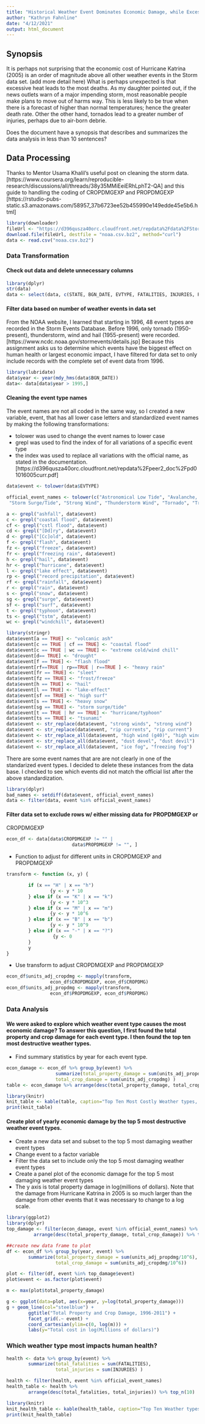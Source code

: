 ```yaml
---
title: "Historical Weather Event Dominates Economic Damage, while Excessive Heat leads to most deaths "
author: "Kathryn Fahnline"
date: "4/12/2021"
output: html_document
---
```




## Synopsis

It is perhaps not surprising that the economic cost of Hurricane Katrina (2005) is an order of magnitude above all other weather events in the Storm data set.  (add more detail here)  What is perhaps unexpected is that excessive heat leads to the most deaths. As my daughter pointed out, if the news outlets warn of a major impending storm, most reasonable people make plans to move out of harms way.  This is less likely to be true when there is a forecast of higher than normal temperatures; hence the greater death rate.  Other the other hand, tornados lead to a greater number of injuries, perhaps due to air-born debrie.   

Does the document have a synopsis that describes and summarizes the data analysis in less than 10 sentences?


##  Data Processing

Thanks to Mentor Usama Khalil's useful post on cleaning the storm data. [https://www.coursera.org/learn/reproducible-research/discussions/all/threads/38y35MMiEeiERhLphT2-QA]  and this guide to handling the coding of CROPDMGEXP and PROPDMGEXP [https://rstudio-pubs-static.s3.amazonaws.com/58957_37b6723ee52b455990e149edde45e5b6.html]


```r
library(downloader)
fileUrl <- "https://d396qusza40orc.cloudfront.net/repdata%2Fdata%2FStormData.csv.bz2"
download.file(fileUrl, destfile = "noaa.csv.bz2", method="curl")
data <- read.csv("noaa.csv.bz2")
```

### Data Transformation

#### Check out data and delete unnecessary columns

```r
library(dplyr)
str(data)
data <- select(data, c(STATE, BGN_DATE, EVTYPE, FATALITIES, INJURIES, PROPDMG, PROPDMGEXP, CROPDMG, CROPDMGEXP))
```

#### Filter data based on number of weather events in data set

From the NOAA website, I learned that starting in 1996, 48 event types are recorded in the Storm Events Database.  Before 1996, only tornado (1950-present), thunderstorm, wind and hail (1955-present) were recorded. [https://www.ncdc.noaa.gov/stormevents/details.jsp]  Because this assignment asks us to determine which events have the biggest effect on human health or largest economic impact, I have filtered for data set to only include records with the complete set of event data from 1996.

```r
library(lubridate)
data$year <- year(mdy_hms(data$BGN_DATE)) 
data<- data[data$year > 1995,]
```

#### Cleaning the event type names

The event names are not all coded in the same way, so I created a new variable, event, that has all lower case letters and standardized event names by making the following transformations: 

* tolower was used to change the event names to lower case
* grepl was used to find the index of for all variations of a specific event type 
* the index was used to replace all variations with the official name, as stated in the documentation.[https://d396qusza40orc.cloudfront.net/repdata%2Fpeer2_doc%2Fpd01016005curr.pdf]

```r
data$event <- tolower(data$EVTYPE)

official_event_names <- tolower(c("Astronomical Low Tide", "Avalanche,     Blizzard", "Coastal Flood","Cold/Wind Chill", "Debris Flow", "Dense Fog", "Dense Smoke", "Drought", "Dust Devil", "Dust Storm", "Excessive Heat", "Extreme Cold/Wind Chill", "Flash Flood", "Flood", "Frost/Freeze", "Funnel Cloud",  "Freezing Fog", "Hail", "Heat", "Heavy Rain", "Heavy Snow",  "High Surf", "High Wind", "Hurricane/Typhoon", "Ice Storm", "Lake-Effect-Snow", "Lakeshore Flood", "Lightning",  "Marine Hail", "Marine High Wind", "Marine Strong Wind", "Marine Thunderstorm Wind", "Rip Current", "Seiche", "Sleet",
 "Storm Surge/Tide", "Strong Wind", "Thunderstorm Wind", "Tornado", "Tropical Depression", "Tropical Storm",  "Tsunami", "Volcanic Ash", "Waterspout", "Wildfire",  "Winter Storm", "Winter Weather"))
```

```r
a <- grepl("ashfall", data$event)
c <- grepl("coastal flood", data$event)
cf <- grepl("cstl flood", data$event)
cd <- grepl("[Dd]ry", data$event)
d <- grepl("[Cc]old", data$event)
f <- grepl("flash", data$event)
fz <- grepl("freeze", data$event)
fr <- grepl("freezing rain", data$event)
h <- grepl("hail", data$event)
hr <- grepl("hurricane", data$event)
l <- grepl("lake effect", data$event)
rp <- grepl("record precipitation", data$event)
rf <- grepl("rainfall", data$event)
r <- grepl("rain", data$event)
s <- grepl("snow", data$event)
sg <- grepl("surge", data$event)
sf <- grepl("surf", data$event)
t <- grepl("typhoon", data$event)
ts <- grepl("tstm", data$event)
wc <- grepl("windchill", data$event)

```

```r
library(stringr)
data$event[a == TRUE] <- "volcanic ash"
data$event[c == TRUE | cf == TRUE] <- "coastal flood"
data$event[c == TRUE | wc == TRUE] <- "extreme cold/wind chill"
data$event[d== TRUE] <- "drought"
data$event[f == TRUE] <- "flash flood"
data$event[rf==TRUE | rp==TRUE | r==TRUE ] <- "heavy rain"
data$event[fr == TRUE] <- "sleet"
data$event[fz == TRUE] <- "frost/freeze"
data$event[h == TRUE] <- "hail"
data$event[l == TRUE] <- "lake-effect"
data$event[sf == TRUE] <- "high surf"
data$event[s == TRUE] <- "heavy snow"
data$event[sg == TRUE] <- "storm surge/tide"
data$event[t == TRUE | hr == TRUE] <- "hurricane/typhoon"
data$event[ts == TRUE] <- "tsunami"
data$event <- str_replace(data$event, "strong winds", "strong wind")
data$event <- str_replace(data$event, "rip currents", "rip current")
data$event <- str_replace_all(data$event, "high wind (g40)", "high wind")
data$event <- str_replace_all(data$event, "dust devel", "dust devil")
data$event <- str_replace_all(data$event, "ice fog", "freezing fog")
```

There are some event names that are are not clearly in one of the standarized event types.  I decided to delete these instances from the data base. I checked to see which events did not match the official list after the above standardization.  

```r
library(dplyr)
bad_names <- setdiff(data$event, official_event_names)
data <- filter(data, event %in% official_event_names)
```

#### Filter data set to exclude rows w/ either missing data for PROPDMGEXP or 
CROPDMGEXP

```r
econ_df <- data[data$CROPDMGEXP != "" | 
                        data$PROPDMGEXP != "", ]
```

* Function to adjust for different units in CROPDMGEXP and PROPDMGEXP

```r
transform <- function (x, y) {

        if (x == "H" | x == "h")
                {y <- y * 10
        } else if (x == "K" | x == "k") 
                {y <- y * 10^3
        } else if (x == "M" | x == "m") 
                {y <- y * 10^6
        } else if (x == "B" | x == "b") 
                {y <- y * 10^9
        } else if (x == "-" | x == "?")
                 {y <- 0
        }
        y
}
```

* Use transform to adjust CROPDMGEXP and PROPDMGEXP

```r
econ_df$units_adj_cropdmg <- mapply(transform, 
                econ_df$CROPDMGEXP, econ_df$CROPDMG)
econ_df$units_adj_propdmg <- mapply(transform, 
                econ_df$PROPDMGEXP, econ_df$PROPDMG)
```

### Data Analysis

#### We were asked to explore which weather event type causes the most economic damage? To answer this question, I first found the total property and crop damage for each event type.  I then found the top ten most destructive weather types.   

* Find summary statistics by year for each event type.

```r
econ_damage <- econ_df %>% group_by(event) %>% 
                  summarize(total_property_damage = sum(units_adj_propdmg),
                  total_crop_damage = sum(units_adj_cropdmg) )
table <- econ_damage %>% arrange(desc(total_property_damage, total_crop_damage)) %>% top_n(10)
```


```r
library(knitr)
knit_table <- kable(table, caption="Top Ten Most Costly Weather types, by Property and Crop Damage")
print(knit_table)
```

#### Create plot of yearly economic damage by the top 5 most destructive weather event types.  

* Create a new data set and subset to the top 5 most damaging weather event types
* Change event to a factor variable
* Filter the data set to include only the top 5 most damaging weather event  types
* Create a panel plot of the economic damage for the top 5 most damaging weather event types
* The y axis is total property damage in log(millions of dollars).  Note that the damage from Hurricane Katrina in 2005 is so much larger than the damage from other events that it was necessary to change to a log scale.

```r
library(ggplot2)
library(dplyr)
top_damage <- filter(econ_damage, event %in% official_event_names) %>%
          arrange(desc(total_property_damage, total_crop_damage)) %>% top_n(5)

##create new data frame to plot
df <- econ_df %>% group_by(year, event) %>% 
        summarize(total_property_damage = sum(units_adj_propdmg/10^6),
                  total_crop_damage = sum(units_adj_cropdmg/10^6)) 

plot <- filter(df, event %in% top_damage$event)
plot$event <- as.factor(plot$event)

m <- max(plot$total_property_damage)

g <- ggplot(data=plot, aes(x=year, y=log(total_property_damage)))
g + geom_line(col="steelblue") +
        ggtitle("Total Property and Crop Damage, 1996-2011") +
        facet_grid(.~ event) + 
        coord_cartesian(ylim=c(0, log(m))) +
        labs(y="Total cost in log(Millions of dollars)")
```

### Which weather type most impacts human health?

```r
health <- data %>% group_by(event) %>% 
        summarize(total_fatalities = sum(FATALITIES),
                  total_injuries = sum(INJURIES) )

health <- filter(health, event %in% official_event_names)
health_table <- health %>% 
        arrange(desc(total_fatalities, total_injuries)) %>% top_n(10)
```

```r
library(knitr)
knit_health_table <- kable(health_table, caption="Top Ten Weather types that most Impact Human Health")
print(knit_health_table)
```